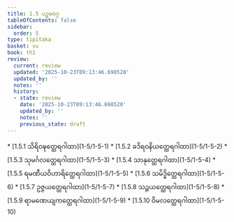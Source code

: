 ```yaml
---
title: 1.5 ပဉ္စမဝဂ္ဂ
tableOfContents: false
sidebar:
  order: 5
type: tipitaka
basket: su
book: th1
review:
  current: review
  updated: '2025-10-23T09:13:46.698520'
  updated_by: ''
  notes: ''
  history:
  - state: review
    date: '2025-10-23T09:13:46.698520'
    updated_by: ''
    notes: ''
    previous_state: draft
---
```



<ReviewStatus review={frontmatter.review} showDetails={true} />

<HypothesisAnnotation frontmatter={frontmatter} />

<DynamicBreadcrumb />



<TableOfContents book="th1" section="1.5">
* [1.5.1 သိရိဝဍ္ဎတ္ထေရဂါထာ](1-5/1-5-1)
* [1.5.2 ခဒိရဝနိယတ္ထေရဂါထာ](1-5/1-5-2)
* [1.5.3 သုမင်္ဂလတ္ထေရဂါထာ](1-5/1-5-3)
* [1.5.4 သာနုတ္ထေရဂါထာ](1-5/1-5-4)
* [1.5.5 ရမဏီယဝိဟာရိတ္ထေရဂါထာ](1-5/1-5-5)
* [1.5.6 သမိဒ္ဓိတ္ထေရဂါထာ](1-5/1-5-6)
* [1.5.7 ဥဇ္ဇယတ္ထေရဂါထာ](1-5/1-5-7)
* [1.5.8 သဉ္ဇယတ္ထေရဂါထာ](1-5/1-5-8)
* [1.5.9 ရာမဏေယျကတ္ထေရဂါထာ](1-5/1-5-9)
* [1.5.10 ဝိမလတ္ထေရဂါထာ](1-5/1-5-10)
</TableOfContents>